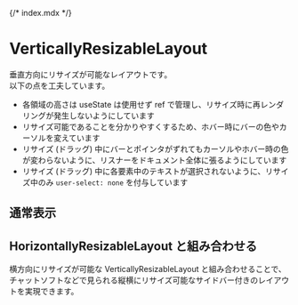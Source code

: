 {/* index.mdx */}


<Meta of={Stories} />

# VerticallyResizableLayout

垂直方向にリサイズが可能なレイアウトです。 <br />
以下の点を工夫しています。

- 各領域の高さは useState は使用せず ref で管理し、リサイズ時に再レンダリングが発生しないようにしています
- リサイズ可能であることを分かりやすくするため、ホバー時にバーの色やカーソルを変えています
- リサイズ (ドラッグ) 中にバーとポインタがずれてもカーソルやホバー時の色が変わらないように、リスナーをドキュメント全体に張るようにしています
- リサイズ (ドラッグ) 中に各要素中のテキストが選択されないように、リサイズ中のみ `user-select: none` を付与しています

## 通常表示

<Canvas of={Stories.Default} />

## HorizontallyResizableLayout と組み合わせる

横方向にリサイズが可能な VerticallyResizableLayout と組み合わせることで、チャットソフトなどで見られる縦横にリサイズ可能なサイドバー付きのレイアウトを実現できます。

<Canvas of={Stories.WithHorizontallyResizable} />
